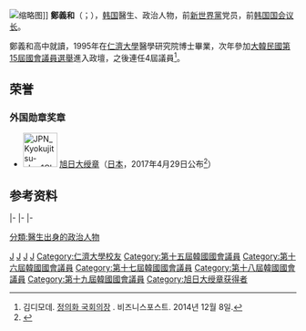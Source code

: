 [[File:Chung_Ui-Hua_2014_in_CFAU.jpg|缩略图]]]]
'''鄭義和'''（{{Lang-ko|'''정의화'''}}；{{bd|1948年|12月18日}}），[[韩国|韩国]]醫生、政治人物，前[[新世界黨|新世界黨]]党员，前[[韩国国会议长|韩国国会议长]]。

鄭義和高中就讀{{link-ko|釜山高等學校|부산고등학교}}，1995年在[[仁濟大學|仁濟大學]]醫學研究院博士畢業，次年參加[[大韓民國第15屆國會議員選舉|大韓民國第15屆國會議員選舉]]進入政壇，之後連任4屆議員<ref name="김디">김디모데. [http://www.businesspost.co.kr/news/articleView.html?idxno=7361 정의화 국회의장] {{Wayback|url=http://www.businesspost.co.kr/news/articleView.html?idxno=7361 |date=20150402122848 }}. 비즈니스포스트. 2014년 12월 8일.</ref>。

==荣誉==
===外国勋章奖章===
* [[File:JPN_Kyokujitsu-sho_1Class_BAR.svg|60px]] [[旭日大绶章|旭日大绶章]]（[[日本|日本]]，2017年4月29日公布<ref>{{ja}}{{cite web |url=https://www.mofa.go.jp/mofaj/files/000251887.pdf |title=平成29年春の外国人叙勲受章者名簿 |publisher=[[内阁府|内阁府]] |date=2017-04-29 |accessdate=2022-05-05 |archive-date=2022-03-19 |archive-url=https://web.archive.org/web/20220319191807/https://www.mofa.go.jp/mofaj/files/000251887.pdf |dead-url=no }}</ref>）

==参考资料==
{{reflist}}

{{start box}}
{{s-gov}}
{{s-before|[[鄭相千|鄭相千]]（中區）<br>[[許三守|許三守]]（東區）}}
{{s-title|[[韓國國會|韓國國會]]{{link-ko|釜山中區國會議員|부산 중구의 국회의원|釜山廣域市中區}}及{{link-ko|釜山東區國會議員|부산 동구의 국회의원|東區議員}}|1996年5月30日－2016年5月29日}}
{{s-after|[[金武星|金武星]]（中區）<br>{{link-ko|俞奇濬|유기준 (1959년)}}（東區）}}
|-
{{S-before|{{link-ko|李允盛|이윤성}}}}
{{S-title|[[韓國國會議長|韓國國會副議長]]|2010年6月8日－2012年5月29日}}
{{S-after|{{link-ko|李秉錫|이병석 (1952년)}}}}
|-
{{S-before|[[朴熺太|朴熺太]]}}
{{S-title|rows=2|[[韓國國會議長|韓國國會議長]]|代行職權：2012年2月27日－2012年5月29日<br>第37任：2014年5月30日－2016年6月9日}}
{{S-after|[[姜昌熙|姜昌熙]]}}
|-
{{S-before|姜昌熙}}
{{S-after|[[丁世均|丁世均]]}}
{{end box}}

[[Category:大韩民国国会议长|J]]
[[Category:韩国医生|J]]
[[Category:釜山廣域市出身人物|J]]
[[Category:鄭姓|J]]
[[Category:仁濟大學校友|Category:仁濟大學校友]]
[[Category:第十五屆韓國國會議員|Category:第十五屆韓國國會議員]]
[[Category:第十六屆韓國國會議員|Category:第十六屆韓國國會議員]]
[[Category:第十七屆韓國國會議員|Category:第十七屆韓國國會議員]]
[[Category:第十八屆韓國國會議員|Category:第十八屆韓國國會議員]]
[[Category:第十九屆韓國國會議員|Category:第十九屆韓國國會議員]]
[[分類:醫生出身的政治人物|分類:醫生出身的政治人物]]
[[Category:旭日大绶章获得者|Category:旭日大绶章获得者]]